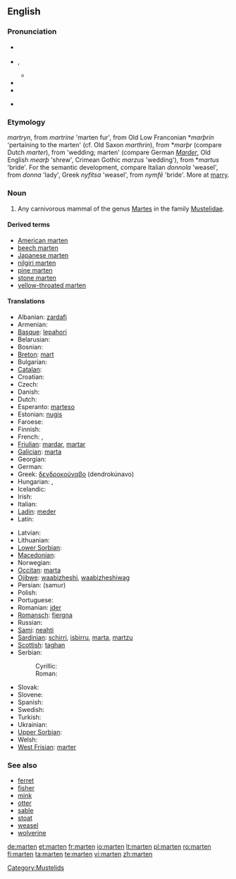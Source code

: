 {{also|Marten|Mårten}}
==English==
{{wikipedia}}

===Pronunciation===
* {{a|UK}} {{IPA|/ˈmɑː(ɹ).tɪn/|/ˈmɑː(ɹ).tən/}}
* {{a|US}} {{IPA|/ˈmɑtən/}}, {{SAMPA|/"mAr\t@n/}}
** {{audio|En-us-marten.ogg|Audio (US)}}
* {{hyphenation|mar|ten}}
* {{rhymes|ɑː(ɹ)tɪn}}
* {{homophones|martin|Martin}} {{qualifier|in some accents}}

===Etymology===
{{etyl|enm}} ''martryn'', from {{etyl|xno}} ''martrine'' 'marten fur', from Old Low Franconian *''marþrin'' 'pertaining to the marten' (cf. Old Saxon ''marthrin''), from *''marþr'' (compare Dutch ''marter''), from {{proto|Germanic|marþuz}} 'wedding; marten' (compare German ''[[Marder]]'', Old English ''mearþ'' 'shrew', Crimean Gothic ''marzus'' 'wedding'), from {{proto|Indo-European}} *''martus'' 'bride'. For the semantic development, compare Italian ''donnola'' 'weasel', from ''donna'' 'lady', Greek ''nyfítsa'' 'weasel', from ''nymfē'' 'bride'. More at [[marry]].

===Noun===
{{en-noun}}

# Any carnivorous mammal of the genus [[Martes]] in the family [[Mustelidae]].

====Derived terms====
* [[American marten]]
* [[beech marten]]
* [[Japanese marten]]
* [[nilgiri marten]]
* [[pine marten]]
* [[stone marten]]
* [[yellow-throated marten]]

====Translations====
{{trans-top|mammal}}
* Albanian: [[zardafi]]
* Armenian: {{t+|hy|կզաքիս|tr=kzak'is}}
* [[Basque]]: [[lepahori]]
* Belarusian: {{t-|be|куніца|f|tr=kunitsa|xs=Belarusian}}
* Bosnian: {{t-|bs|kuna|f}}
* [[Breton]]: [[mart]]
* Bulgarian: {{t-|bg|бялка|f|tr=bjalka}}
* [[Catalan]]: {{t-|ca|marta|f}}
* Croatian: {{t+|hr|kuna|f}}
* Czech: {{t+|cs|kuna|f}}
* Danish: {{t|da|mår}}
* Dutch: {{t+|nl|marter|m}}
* Esperanto: [[marteso]]
* Estonian: [[nugis]]
* Faroese: {{t|fo|márur}}
* Finnish: {{t+|fi|näätä}}
* French: {{t+|fr|marte|f}}, {{t+|fr|martre|f}}
* [[Friulian]]: [[mardar]], [[martar]]
* [[Galician]]: [[marta]]
* Georgian: {{t|ka|კვერნა|tr=kverna|sc=Geor|xs=Georgian}}
* German: {{t+|de|Marder|m}}
* Greek: [[δενδροκούναβο]] (dendrokúnavo)
* Hungarian: {{t-|hu|nyuszt}}, {{t+|hu|nyest}}
* Icelandic: {{t+|is|mörður}}
* Irish: {{t+|ga|cat crainn|xs=Irish}}
* Italian: {{t+|it|martora|f}}
* [[Ladin]]: [[meder]]
* Latin: {{t-|la|martes|f}}
{{trans-mid}}
* Latvian: {{t-|lv|cauna|xs=Latvian}}
* Lithuanian: {{t+|lt|kiaunė|xs=Lithuanian}}
* [[Lower Sorbian]]: {{tø|dsb|kuna|f|xs=Lower Sorbian}}
* [[Macedonian]]: {{t-|mk|куна|f|tr=kuna}}
* Norwegian: {{t|no|mår}}
* [[Occitan]]: [[marta]]
* [[Ojibwe]]: [[waabizheshi]], [[waabizheshiwag]] {{p}}
* Persian: {{fa-Arab|[[سمور]]}} (samur)
* Polish: {{t+|pl|kuna|f}}
* Portuguese: {{t+|pt|marta}}
* Romanian: [[jder]]
* [[Romansch]]: [[fiergna]]
* Russian: {{t+|ru|куница|f|tr=kunítsa}}
* [[Sami]]: [[neahti]]
* [[Sardinian]]: [[schirri]], [[isbirru]], [[marta]], [[martzu]]
* [[Scottish]]: [[taghan]]
* Serbian:
*: Cyrillic: {{t-|sr|куна|f|sc=Cyrl}}
*: Roman: {{t-|sr|kuna|f}} {{t|sr|cibetka|f}}
* Slovak: {{t-|sk|kuna|f}}
* Slovene: {{t+|sl|kuna|f}}
* Spanish: {{t-|es|marta|f}}
* Swedish: {{t|sv|mård}}
* Turkish: {{t+|tr|sansar}}
* Ukrainian: {{t-|uk|куниця|f|tr=kunytsja|xs=Ukrainian}}
* [[Upper Sorbian]]: {{tø|hsb|kuna|f|xs=Upper Sorbian}}
* Welsh: {{t-|cy|bele|xs=Welsh}}
* [[West Frisian]]: [[marter]]
{{trans-bottom}}

===See also===
* [[ferret]]
* [[fisher]]
* [[mink]]
* [[otter]]
* [[sable]]
* [[stoat]]
* [[weasel]]
* [[wolverine]]

[[Category:Mustelids]]

[[de:marten]]
[[et:marten]]
[[fr:marten]]
[[io:marten]]
[[lt:marten]]
[[pl:marten]]
[[ro:marten]]
[[fi:marten]]
[[ta:marten]]
[[te:marten]]
[[vi:marten]]
[[zh:marten]]